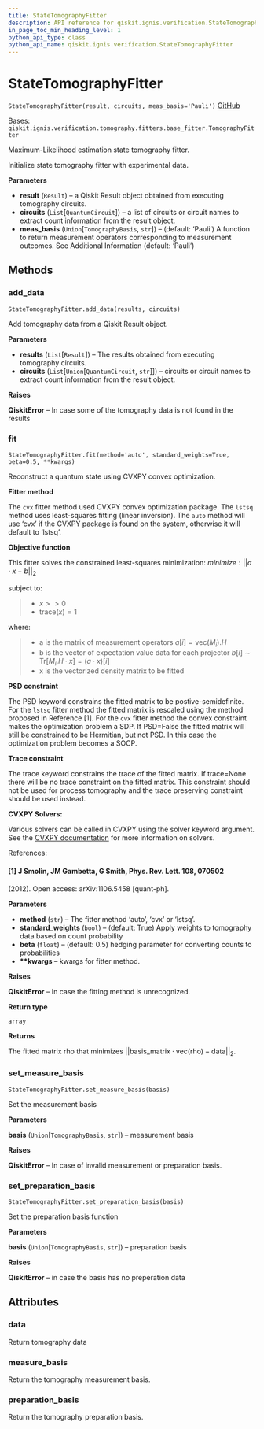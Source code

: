 ```yaml
---
title: StateTomographyFitter
description: API reference for qiskit.ignis.verification.StateTomographyFitter
in_page_toc_min_heading_level: 1
python_api_type: class
python_api_name: qiskit.ignis.verification.StateTomographyFitter
---
```


# StateTomographyFitter

<span id="qiskit.ignis.verification.StateTomographyFitter" />

`StateTomographyFitter(result, circuits, meas_basis='Pauli')` [GitHub](https://github.com/qiskit-community/qiskit-ignis/tree/stable/0.6/qiskit/ignis/verification/tomography/fitters/state_fitter.py "view source code")

Bases: `qiskit.ignis.verification.tomography.fitters.base_fitter.TomographyFitter`

Maximum-Likelihood estimation state tomography fitter.

Initialize state tomography fitter with experimental data.

**Parameters**

*   **result** (`Result`) – a Qiskit Result object obtained from executing tomography circuits.
*   **circuits** (`List`\[`QuantumCircuit`]) – a list of circuits or circuit names to extract count information from the result object.
*   **meas\_basis** (`Union`\[`TomographyBasis`, `str`]) – (default: ‘Pauli’) A function to return measurement operators corresponding to measurement outcomes. See Additional Information (default: ‘Pauli’)

## Methods

### add\_data

<span id="qiskit.ignis.verification.StateTomographyFitter.add_data" />

`StateTomographyFitter.add_data(results, circuits)`

Add tomography data from a Qiskit Result object.

**Parameters**

*   **results** (`List`\[`Result`]) – The results obtained from executing tomography circuits.
*   **circuits** (`List`\[`Union`\[`QuantumCircuit`, `str`]]) – circuits or circuit names to extract count information from the result object.

**Raises**

**QiskitError** – In case some of the tomography data is not found in the results

### fit

<span id="qiskit.ignis.verification.StateTomographyFitter.fit" />

`StateTomographyFitter.fit(method='auto', standard_weights=True, beta=0.5, **kwargs)`

Reconstruct a quantum state using CVXPY convex optimization.

**Fitter method**

The `cvx` fitter method used CVXPY convex optimization package. The `lstsq` method uses least-squares fitting (linear inversion). The `auto` method will use ‘cvx’ if the CVXPY package is found on the system, otherwise it will default to ‘lstsq’.

**Objective function**

This fitter solves the constrained least-squares minimization: $minimize: ||a \cdot x - b ||_2$

subject to:

> *   $x >> 0$
> *   $\text{trace}(x) = 1$

where:

> *   a is the matrix of measurement operators $a[i] = \text{vec}(M_i).H$
> *   b is the vector of expectation value data for each projector $b[i] \sim \text{Tr}[M_i.H \cdot x] = (a \cdot x)[i]$
> *   x is the vectorized density matrix to be fitted

**PSD constraint**

The PSD keyword constrains the fitted matrix to be postive-semidefinite. For the `lstsq` fitter method the fitted matrix is rescaled using the method proposed in Reference \[1]. For the `cvx` fitter method the convex constraint makes the optimization problem a SDP. If PSD=False the fitted matrix will still be constrained to be Hermitian, but not PSD. In this case the optimization problem becomes a SOCP.

**Trace constraint**

The trace keyword constrains the trace of the fitted matrix. If trace=None there will be no trace constraint on the fitted matrix. This constraint should not be used for process tomography and the trace preserving constraint should be used instead.

**CVXPY Solvers:**

Various solvers can be called in CVXPY using the solver keyword argument. See the [CVXPY documentation](https://www.cvxpy.org/tutorial/advanced/index.html#solve-method-options) for more information on solvers.

References:

#### \[1] J Smolin, JM Gambetta, G Smith, Phys. Rev. Lett. 108, 070502

(2012). Open access: arXiv:1106.5458 \[quant-ph].

**Parameters**

*   **method** (`str`) – The fitter method ‘auto’, ‘cvx’ or ‘lstsq’.
*   **standard\_weights** (`bool`) – (default: True) Apply weights to tomography data based on count probability
*   **beta** (`float`) – (default: 0.5) hedging parameter for converting counts to probabilities
*   **\*\*kwargs** – kwargs for fitter method.

**Raises**

**QiskitError** – In case the fitting method is unrecognized.

**Return type**

`array`

**Returns**

The fitted matrix rho that minimizes $||\text{basis_matrix} \cdot \text{vec}(\text{rho}) - \text{data}||_2$.

### set\_measure\_basis

<span id="qiskit.ignis.verification.StateTomographyFitter.set_measure_basis" />

`StateTomographyFitter.set_measure_basis(basis)`

Set the measurement basis

**Parameters**

**basis** (`Union`\[`TomographyBasis`, `str`]) – measurement basis

**Raises**

**QiskitError** – In case of invalid measurement or preparation basis.

### set\_preparation\_basis

<span id="qiskit.ignis.verification.StateTomographyFitter.set_preparation_basis" />

`StateTomographyFitter.set_preparation_basis(basis)`

Set the preparation basis function

**Parameters**

**basis** (`Union`\[`TomographyBasis`, `str`]) – preparation basis

**Raises**

**QiskitError** – in case the basis has no preperation data

## Attributes

<span id="qiskit.ignis.verification.StateTomographyFitter.data" />

### data

Return tomography data

<span id="qiskit.ignis.verification.StateTomographyFitter.measure_basis" />

### measure\_basis

Return the tomography measurement basis.

<span id="qiskit.ignis.verification.StateTomographyFitter.preparation_basis" />

### preparation\_basis

Return the tomography preparation basis.

